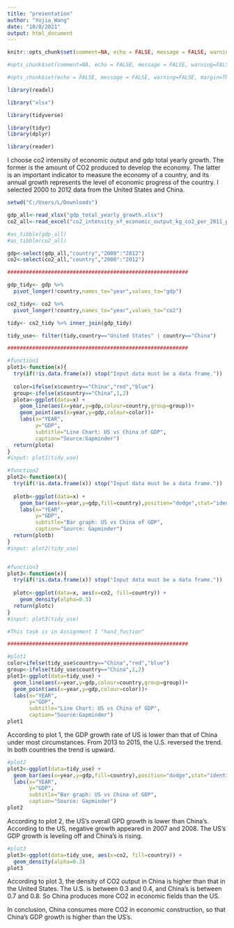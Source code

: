 ---
title: "presentation"
author: "Yujia_Wang"
date: "10/8/2021"
output: html_document
---

```{r setup, include=FALSE}
knitr::opts_chunk$set(comment=NA, echo = FALSE, message = FALSE, warning=FALSE, margin=TRUE)

#opts_chunk$set(comment=NA, echo = FALSE, message = FALSE, warning=FALSE, margin=TRUE)

#opts_chunk$set(echo = FALSE, message = FALSE, warning=FALSE, margin=TRUE)

library(readxl)

library("xlsx")

library(tidyverse)

library(tidyr)
library(dplyr)

library(reader)
```

I choose co2 intensity of economic output and gdp total yearly growth. 
The former is the amount of CO2 produced to develop the economy. 
The latter is an important indicator to measure the economy of a country, and its annual growth represents the level of economic progress of the country.
I selected 2000 to 2012 data from the United States and China.

```{r}
setwd("C:/Users/L/Downloads")

gdp_all<-read_xlsx("gdp_total_yearly_growth.xlsx")
co2_all<-read_excel("co2_intensity_of_economic_output_kg_co2_per_2011_ppp_of_gdp.xlsx")

#as_tibble(gdp_all)
#as_tibble(co2_all)

gdp<-select(gdp_all,"country","2000":"2012")
co2<-select(co2_all,"country","2000":"2012")

##########################################################

gdp_tidy<- gdp %>% 
  pivot_longer(!country,names_to="year",values_to="gdp")

co2_tidy<- co2 %>% 
  pivot_longer(!country,names_to="year",values_to="co2")

tidy<- co2_tidy %>% inner_join(gdp_tidy)

tidy_use<- filter(tidy,country=="United States" | country=="China")

##########################################################

#function1
plot1<-function(x){
  try(if(!is.data.frame(x)) stop("Input data must be a data frame."))
  
  color=ifelse(x$country=="China","red","blue")
  group<-ifelse(x$country=="China",1,2)
  plota<-ggplot(data=x) +
    geom_line(aes(x=year,y=gdp,colour=country,group=group))+
    geom_point(aes(x=year,y=gdp,colour=color))+
    labs(x="YEAR",
         y="GDP",
         subtitle="Line Chart: US vs China of GDP",
         caption="Source:Gapminder")
  return(plota)
}
#input: plot1(tidy_use)

#function2
plot2<-function(x){
  try(if(!is.data.frame(x)) stop("Input data must be a data frame."))
  
  plotb<-ggplot(data=x) +
    geom_bar(aes(x=year,y=gdp,fill=country),position="dodge",stat="identity")+
    labs(x="YEAR",
         y="GDP",
         subtitle="Bar graph: US vs China of GDP",
         caption="Source: Gapminder")
  return(plotb)
}
#input: plot2(tidy_use)


#function3
plot3<-function(x){
  try(if(!is.data.frame(x)) stop("Input data must be a data frame."))
  
  plotc<-ggplot(data=x, aes(x=co2, fill=country)) +
    geom_density(alpha=0.3)
  return(plotc)
}
#input: plot3(tidy_use)

#This task is in Assignment 1 "hand_fuction"

##########################################################

#plot1
color=ifelse(tidy_use$country=="China","red","blue")
group<-ifelse(tidy_use$country=="China",1,2)
plot1<-ggplot(data=tidy_use) +
  geom_line(aes(x=year,y=gdp,colour=country,group=group))+
  geom_point(aes(x=year,y=gdp,colour=color))+
  labs(x="YEAR",
       y="GDP",
       subtitle="Line Chart: US vs China of GDP",
       caption="Source:Gapminder")
plot1
```

According to plot 1, the GDP growth rate of US is lower than that of China under most circumstances.
From 2013 to 2015, the U.S. reversed the trend.
In both countries the trend is upward.


```{r}
#plot2
plot2<-ggplot(data=tidy_use) +
  geom_bar(aes(x=year,y=gdp,fill=country),position="dodge",stat="identity")+
  labs(x="YEAR",
       y="GDP",
       subtitle="Bar graph: US vs China of GDP",
       caption="Source: Gapminder")
plot2
```

According to plot 2, the US's overall GPD growth is lower than China's.
According to the US, negative growth appeared in 2007 and 2008.
The US's GDP growth is leveling off and China's is rising.


```{r}
#plot3
plot3<-ggplot(data=tidy_use, aes(x=co2, fill=country)) +
  geom_density(alpha=0.3)
plot3
```

According to plot 3, the density of CO2 output in China is higher than that in the United States.
The U.S. is between 0.3 and 0.4, and China's is between 0.7 and 0.8.
So China produces more CO2 in economic fields than the US.

In conclusion, China consumes more CO2 in economic construction, so that China's GDP growth is higher than the US's. 


